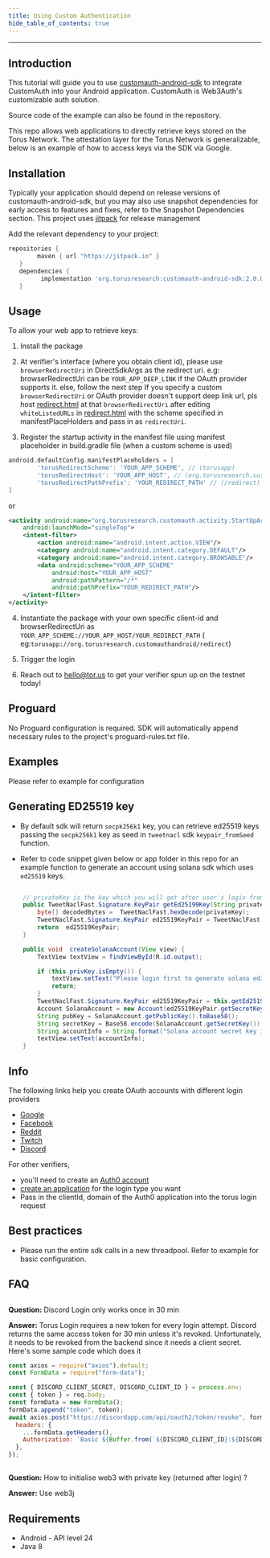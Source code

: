 ```yaml
---
title: Using Custom Authentication
hide_table_of_contents: true
---
```

---



## Introduction

This tutorial will guide you to use [customauth-android-sdk](https://github.com/torusresearch/customauth-android-sdk) to integrate CustomAuth into
your Android application. CustomAuth is Web3Auth's customizable auth solution.

Source code of the example can also be found in the repository.

This repo allows web applications to directly retrieve keys stored on the Torus Network. The attestation layer for the Torus Network is generalizable,
below is an example of how to access keys via the SDK via Google.

## Installation

Typically your application should depend on release versions of customauth-android-sdk, but you may also use snapshot dependencies for early access to
features and fixes, refer to the Snapshot Dependencies section. This project uses [jitpack](https://jitpack.io/docs/) for release management

Add the relevant dependency to your project:

```groovy
repositories {
        maven { url "https://jitpack.io" }
   }
   dependencies {
         implementation 'org.torusresearch:customauth-android-sdk:2.0.0'
   }
```

## Usage

To allow your web app to retrieve keys:

1. Install the package

2. At verifier's interface (where you obtain client id), please use `browserRedirectUri` in DirectSdkArgs as the redirect uri. e.g: browserRedirectUri
   can be `YOUR_APP_DEEP_LINK` if the OAuth provider supports it. else, follow the next step If you specify a custom `browserRedirectUri` or OAuth
   provider doesn't support deep link url, pls host [redirect.html](customauth/src/main/java/org/torusresearch/customauth/activity/redirect.html) at
   that `browserRedirectUri` after editing `whiteListedURLs` in
   [redirect.html](customauth/src/main/java/org/torusresearch/customauth/activity/redirect.html) with the scheme specified in manifestPlaceHolders and
   pass in as `redirectUri`.

3. Register the startup activity in the manifest file using manifest placeholder in build.gradle file (when a custom scheme is used)

```groovy
android.defaultConfig.manifestPlaceholders = [
        'torusRedirectScheme': 'YOUR_APP_SCHEME', // (torusapp)
        'torusRedirectHost': 'YOUR_APP_HOST', // (org.torusresearch.customauthandroid)
        'torusRedirectPathPrefix': 'YOUR_REDIRECT_PATH' // (/redirect)
]
```

or

```xml
<activity android:name="org.torusresearch.customauth.activity.StartUpActivity"
    android:launchMode="singleTop">
    <intent-filter>
        <action android:name="android.intent.action.VIEW"/>
        <category android:name="android.intent.category.DEFAULT"/>
        <category android:name="android.intent.category.BROWSABLE"/>
        <data android:scheme="YOUR_APP_SCHEME"
            android:host="YOUR_APP_HOST"
            android:pathPattern="/*"
            android:pathPrefix="YOUR_REDIRECT_PATH"/>
    </intent-filter>
</activity>
```

4. Instantiate the package with your own specific client-id and browserRedirectUri as `YOUR_APP_SCHEME://YOUR_APP_HOST/YOUR_REDIRECT_PATH` (
   eg:`torusapp://org.torusresearch.customauthandroid/redirect`)

5. Trigger the login

6. Reach out to hello@tor.us to get your verifier spun up on the testnet today!

## Proguard

No Proguard configuration is required. SDK will automatically append necessary rules to the project's proguard-rules.txt file.

## Examples

Please refer to example for configuration

## Generating ED25519 key

- By default sdk will return `secpk256k1` key, you can retrieve ed25519 keys passing the `secpk256k1` key as seed in `tweetnacl` sdk
  `keypair_fromSeed` function.

- Refer to code snippet given below or app folder in this repo for an example function to generate an account using solana sdk which uses `ed25519`
  keys.

```java

    // privateKey is the key which you will get after user's login from customauth-android-sdk
    public TweetNaclFast.Signature.KeyPair getEd25199Key(String privateKey) {
        byte[] decodedBytes =  TweetNaclFast.hexDecode(privateKey);
        TweetNaclFast.Signature.KeyPair ed25519KeyPair = TweetNaclFast.Signature.keyPair_fromSeed(decodedBytes);
        return  ed25519KeyPair;
    }

    public void  createSolanaAccount(View view) {
        TextView textView = findViewById(R.id.output);

        if (this.privKey.isEmpty()) {
            textView.setText("Please login first to generate solana ed25519 key pair");
            return;
        }
        TweetNaclFast.Signature.KeyPair ed25519KeyPair = this.getEd25199Key(this.privKey);
        Account SolanaAccount = new Account(ed25519KeyPair.getSecretKey());
        String pubKey = SolanaAccount.getPublicKey().toBase58();
        String secretKey = Base58.encode(SolanaAccount.getSecretKey());
        String accountInfo = String.format("Solana account secret key is %s and public Key %s",secretKey, pubKey);
        textView.setText(accountInfo);
    }

```

## Info

The following links help you create OAuth accounts with different login providers

- [Google](https://support.google.com/googleapi/answer/6158849)
- [Facebook](https://developers.facebook.com/docs/apps)
- [Reddit](https://github.com/reddit-archive/reddit/wiki/oauth2)
- [Twitch](https://dev.twitch.tv/docs/authentication/#registration)
- [Discord](https://discord.com/developers/docs/topics/oauth2)

For other verifiers,

- you'll need to create an [Auth0 account](https://auth0.com/)
- [create an application](https://auth0.com/docs/connections) for the login type you want
- Pass in the clientId, domain of the Auth0 application into the torus login request

## Best practices

- Please run the entire sdk calls in a new threadpool. Refer to example for basic configuration.

## FAQ

##

**Question:** Discord Login only works once in 30 min

**Answer:** Torus Login requires a new token for every login attempt. Discord returns the same access token for 30 min unless it's revoked.
Unfortunately, it needs to be revoked from the backend since it needs a client secret. Here's some sample code which does it

```js
const axios = require("axios").default;
const FormData = require("form-data");

const { DISCORD_CLIENT_SECRET, DISCORD_CLIENT_ID } = process.env;
const { token } = req.body;
const formData = new FormData();
formData.append("token", token);
await axios.post("https://discordapp.com/api/oauth2/token/revoke", formData, {
  headers: {
    ...formData.getHeaders(),
    Authorization: `Basic ${Buffer.from(`${DISCORD_CLIENT_ID}:${DISCORD_CLIENT_SECRET}`, "binary").toString("base64")}`,
  },
});
```

##

**Question:** How to initialise web3 with private key (returned after login) ?

**Answer:** Use web3j

## Requirements

- Android - API level 24
- Java 8
